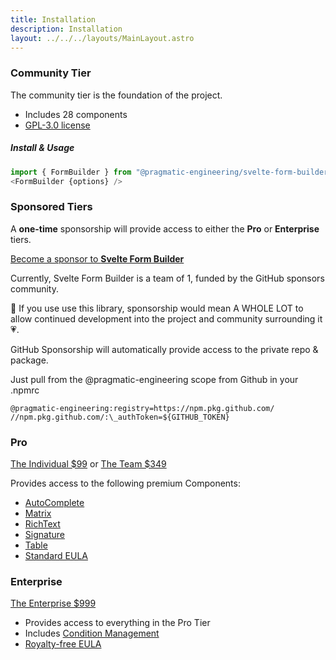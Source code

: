 ```yaml
---
title: Installation
description: Installation
layout: ../../../layouts/MainLayout.astro
---
```



### Community Tier

The community tier is the foundation of the project.

- Includes 28 components
- [GPL-3.0 license](../license/gpl3)

##### Install & Usage

<CopyButton text="npm i @pragmatic-engineering/svelte-form-builder-community" kbd={true} client:load></CopyButton>

```ts
import { FormBuilder } from "@pragmatic-engineering/svelte-form-builder-community";
<FormBuilder {options} />

```

### Sponsored Tiers

A <b>one-time</b> sponsorship will provide access to either the <b>Pro</b> or <b>Enterprise</b> tiers.

[Become a sponsor to <b>Svelte Form Builder</b>](https://github.com/sponsors/pragmatic-engineering?frequency=one-time)

Currently, Svelte Form Builder is a team of 1, funded by the GitHub sponsors community.

🙏 If you use use this library, sponsorship would mean A WHOLE LOT to allow continued development into the project and community surrounding it 💗.

GitHub Sponsorship will automatically provide access to the private repo & package.

Just pull from the @pragmatic-engineering scope from Github in your .npmrc

```
@pragmatic-engineering:registry=https://npm.pkg.github.com/
//npm.pkg.github.com/:\_authToken=${GITHUB_TOKEN}
```

### Pro

[The Individual $99](https://github.com/sponsors/pragmatic-engineering/sponsorships?&tier_id=221885&preview=false) or
[The Team $349](https://github.com/sponsors/pragmatic-engineering/sponsorships?&tier_id=231078&preview=false)

Provides access to the following premium Components:

- [AutoComplete](../components/pro/AutoComplete)
- [Matrix](../components/pro/Matrix)
- [RichText](../components/pro/Rich-Text)
- [Signature](../components/pro/Signature)
- [Table](../components/pro/Table)
- [Standard EULA](../license/standard)

### Enterprise

[The Enterprise $999](https://github.com/sponsors/pragmatic-engineering/sponsorships?&tier_id=221891&preview=false)

- Provides access to everything in the Pro Tier
- Includes [Condition Management](../conditions/intro)
- [Royalty-free EULA](../license/royalty-free)
